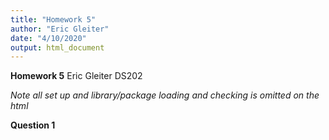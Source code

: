 ```yaml
---
title: "Homework 5"
author: "Eric Gleiter"
date: "4/10/2020"
output: html_document
---
```

**Homework 5**
Eric Gleiter
DS202

*Note all set up and library/package loading and checking is omitted on the html*

**Question 1**